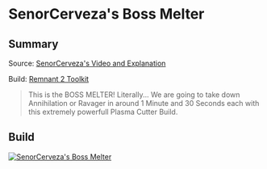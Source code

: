
# SenorCerveza's Boss Melter

## Summary

Source: [SenorCerveza's Video and Explanation](https://www.youtube.com/watch?v=5ZSIyif5hjo)

Build: [Remnant 2 Toolkit](https://www.remnant2toolkit.com/builder?archtype=d2qga5%2Cwm2xsy&concoction=p0ru94&skill=xpqq62%2Cwyw9r4&helm=bd4pam&amulet=0aaso1&ring=9siz0d%2Cez01nk%2Cl8a2e1%2C02wal9&torso=trz2cm&legs=pof5ii&gloves=80xuqr&relic=thgp2z&relicfragment=oszz4u%2Cw5jmys%2Cw8ruyt&weapon=7nwwzn%2C5gl3la%2Cd06hjq&mutator=cvbjvd%2Cf32skd%2C7eodps&trait=3aqiq5%3B10%2Csd2hry%3B10%2Cosj7se%3B10%2C3ochlm%3B10%2Cpkmmg6%3B5%2Cm6i4dl%3B5%2C157qcj%3B5%2Cp4b2v6%3B10%2Cx9umnf%3B10%2C2vgobq%3B10%2Cay1dkh%3B10%2Co6mx2t%3B5%2C8baa52%3B5%2C7z3ejv%3B3&name=SenorCerveza%27s+Boss+Melter+10k+DPS)

> This is the BOSS MELTER! Literally... We are going to take down Annihilation or Ravager in around 1 Minute and 30 Seconds each with this extremely powerfull Plasma Cutter Build.

## Build

[![SenorCerveza's Boss Melter](https://d2sqltdcj8czo5.cloudfront.net/featured-builds/senorcervezas_boss_melter.png)](https://www.remnant2toolkit.com/builder?archtype=d2qga5%2Cwm2xsy&concoction=p0ru94&skill=xpqq62%2Cwyw9r4&helm=bd4pam&amulet=0aaso1&ring=9siz0d%2Cez01nk%2Cl8a2e1%2C02wal9&torso=trz2cm&legs=pof5ii&gloves=80xuqr&relic=thgp2z&relicfragment=oszz4u%2Cw5jmys%2Cw8ruyt&weapon=7nwwzn%2C5gl3la%2Cd06hjq&mutator=cvbjvd%2Cf32skd%2C7eodps&trait=3aqiq5%3B10%2Csd2hry%3B10%2Cosj7se%3B10%2C3ochlm%3B10%2Cpkmmg6%3B5%2Cm6i4dl%3B5%2C157qcj%3B5%2Cp4b2v6%3B10%2Cx9umnf%3B10%2C2vgobq%3B10%2Cay1dkh%3B10%2Co6mx2t%3B5%2C8baa52%3B5%2C7z3ejv%3B3&name=SenorCerveza%27s+Boss+Melter+10k+DPS)
